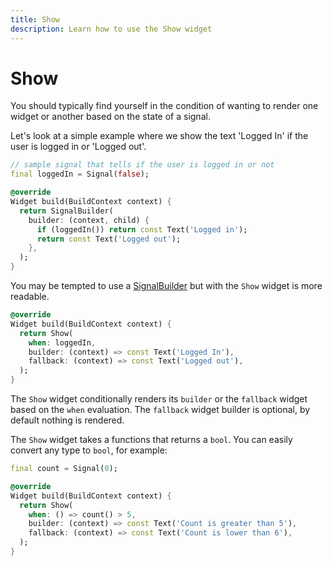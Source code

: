 ```yaml
---
title: Show
description: Learn how to use the Show widget
---
```


# Show

You should typically find yourself in the condition of wanting to render one widget or another based on the state of a signal.

Let's look at a simple example where we show the text 'Logged In' if the user is logged in or 'Logged out'.
```dart
// sample signal that tells if the user is logged in or not
final loggedIn = Signal(false);

@override
Widget build(BuildContext context) {
  return SignalBuilder(
    builder: (context, child) {
      if (loggedIn()) return const Text('Logged in');
      return const Text('Logged out');
    },
  );
}
```

You may be tempted to use a [SignalBuilder](/flutter/signal-builder) but with the `Show` widget is more readable.
```dart
@override
Widget build(BuildContext context) {
  return Show(
    when: loggedIn,
    builder: (context) => const Text('Logged In'),
    fallback: (context) => const Text('Logged out'),
  );
}
```

The `Show` widget conditionally renders its `builder` or the `fallback` widget based on the `when` evaluation.
The `fallback` widget builder is optional, by default nothing is rendered.

The `Show` widget takes a functions that returns a `bool`.
You can easily convert any type to `bool`, for example:

```dart
final count = Signal(0);

@override
Widget build(BuildContext context) {
  return Show(
    when: () => count() > 5,
    builder: (context) => const Text('Count is greater than 5'),
    fallback: (context) => const Text('Count is lower than 6'),
  );
}
```
